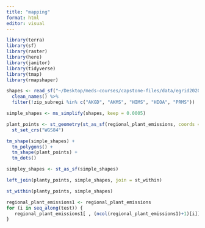 ```yaml
---
title: "mapping"
format: html
editor: visual
---
```


```r
library(terra)
library(sf)
library(raster)
library(here)
library(janitor)
library(tidyverse)
library(tmap)
library(rmapshaper)
```

```r
shapes <- read_sf("~/Desktop/meds-courses/capstone-files/data/egrid2020_subregions/eGRID2020_subregions.shp") %>% 
  clean_names() %>% 
  filter(!zip_subregi %in% c("AKGD", "AKMS", "HIMS", "HIOA", "PRMS"))

simple_shapes <- ms_simplify(shapes, keep = 0.0005)

plant_points <- st_geometry(st_as_sf(regional_plant_emissions, coords = c("lon", "lat"))) %>% 
  st_set_crs("WGS84")

tm_shape(simple_shapes) +
  tm_polygons() +
  tm_shape(plant_points) +
  tm_dots()

simpley_shapes <- st_as_sf(simple_shapes)

left_join(planty_points, simple_shapes, join = st_within)

st_within(planty_points, simple_shapes)

regional_plant_emissions1 <- regional_plant_emissions
for (i in seq_along(test)) {
   regional_plant_emissions1[ , (ncol(regional_plant_emissions1)+1)[i]] <- simple_shapes$zip_subregi[test[[i]]]
}
```
